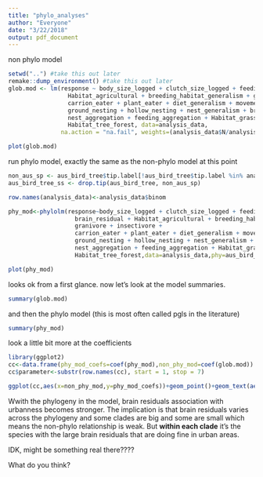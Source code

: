 ```yaml
---
title: "phylo_analyses"
author: "Everyone"
date: "3/22/2018"
output: pdf_document
---
```


non phylo model

```r
setwd("..") #take this out later
remake::dump_environment() #take this out later
glob.mod <- lm(response ~ body_size_logged + clutch_size_logged + feeding_habitat_generalism + brain_residual + 
                 Habitat_agricultural + breeding_habitat_generalism + granivore + insectivore + 
                 carrion_eater + plant_eater + diet_generalism + movement_class +
                 ground_nesting + hollow_nesting + nest_generalism + breeding + 
                 nest_aggregation + feeding_aggregation + Habitat_grass_shrubland +
                 Habitat_tree_forest, data=analysis_data, 
               na.action = "na.fail", weights=(analysis_data$N/analysis_data$unique_localities))

plot(glob.mod)
```

run phylo model, exactly the same as the non-phylo model at this point

```r
non_aus_sp <- aus_bird_tree$tip.label[!aus_bird_tree$tip.label %in% analysis_data$binom]
aus_bird_tree_ss <- drop.tip(aus_bird_tree, non_aus_sp)

row.names(analysis_data)<-analysis_data$binom

phy_mod<-phylolm(response~body_size_logged + clutch_size_logged + feeding_habitat_generalism +   
                   brain_residual + Habitat_agricultural + breeding_habitat_generalism + 
                   granivore + insectivore + 
                   carrion_eater + plant_eater + diet_generalism + movement_class +
                   ground_nesting + hollow_nesting + nest_generalism + breeding + 
                   nest_aggregation + feeding_aggregation + Habitat_grass_shrubland +
                   Habitat_tree_forest,data=analysis_data,phy=aus_bird_tree_ss,na.action = "na.fail", weights=(analysis_data$N/analysis_data$unique_localities))

plot(phy_mod)
```

looks ok from a first glance. now let's look at the model summaries.

```r
summary(glob.mod)

```

and then the phylo model (this is most often called pgls in the literature)

```r
summary(phy_mod)
```

look a little bit more at the coefficients

```r
library(ggplot2)
cc<-data.frame(phy_mod_coefs=coef(phy_mod),non_phy_mod=coef(glob.mod))
cc$parameter<-substr(row.names(cc), start = 1, stop = 7)

ggplot(cc,aes(x=non_phy_mod,y=phy_mod_coefs))+geom_point()+geom_text(aes(label=parameter),hjust=0, vjust=0)+theme_bw()+geom_abline(slope=1,intercept=0)


```

Wwith the phylogeny in the model, brain residuals association with urbanness becomes stronger.  The implication is that brain residuals varies across the phylogeny and some clades are big and some are small which means the non-phylo relationship is weak.  But **within each clade** it's the species with the large brain residuals that are doing fine in urban areas.  

IDK, might be something real there????

What do you think?
